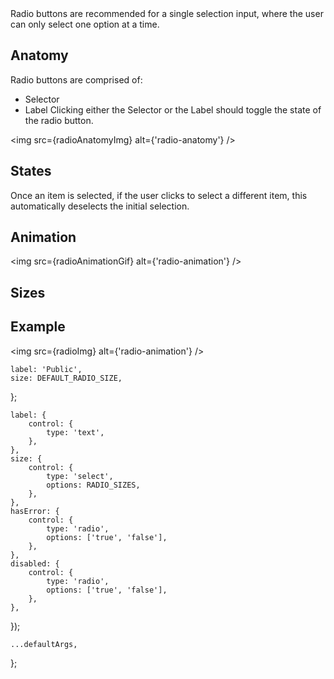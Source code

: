 

<Meta component={Radio} title="Components/Radio" />

<Title>Radio buttons</Title>

<Subtitle>
    Radio buttons are recommended for a single selection input, where the user can only select one
    option at a time.
</Subtitle>

## Anatomy

Radio buttons are comprised of:

-   Selector
-   Label
    Clicking either the Selector or the Label should toggle the state of the radio button.

<img src={radioAnatomyImg} alt={'radio-anatomy'} />

## States

Once an item is selected, if the user clicks to select a different item, this automatically deselects the initial selection.

## Animation

<img src={radioAnimationGif} alt={'radio-animation'} />

## Sizes

## Example

<img src={radioImg} alt={'radio-animation'} />

    label: 'Public',
    size: DEFAULT_RADIO_SIZE,
};

    label: {
        control: {
            type: 'text',
        },
    },
    size: {
        control: {
            type: 'select',
            options: RADIO_SIZES,
        },
    },
    hasError: {
        control: {
            type: 'radio',
            options: ['true', 'false'],
        },
    },
    disabled: {
        control: {
            type: 'radio',
            options: ['true', 'false'],
        },
    },
});

    ...defaultArgs,
};

<Canvas hidden>
    <Story
        name="Default"
        argTypes={argTypes}
        args={{
            ...canvasExampleArgs,
        }}
    >
        {(args) => <Radio {...args} />}
    </Story>
</Canvas>
